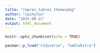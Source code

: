 ```yaml
---
title: "reprex_tables_themespkg"
author: "zachyloo"
date: "2025-08-21"
output: html_document
---
```


```r
knitr::opts_chunk$set(echo = TRUE)
```

```r
pacman::p_load("tidyverse", "kableExtra")
```

